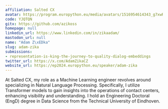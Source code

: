 ```yaml
---
affiliation: Salted CX
avatar: https://program.europython.eu/media/avatars/1516954614343_g7xwRep.jpeg
code: YJQTQN
gitx: https://github.com/azikoss
homepage: null
linkedin_url: https://www.linkedin.com/in/zikaadam/
mastodon_url: null
name: "Adam Z\xEDka"
slug: adam-zika
submissions:
- representation-is-king-the-journey-to-quality-dialog-embeddings
twitter_url: https://x.com/AdamZikaCZ
website_url: https://ep2024.europython.eu/speaker/adam-zika
---
```


At Salted CX, my role as a Machine Learning engineer revolves around specializing in Natural Language Processing. Specifically, I utilize Transformer models to gain insights into the operations of contact centers, enhancing visibility and understanding. I hold an Engineering Doctoral (EngD) degree in Data Science from the Technical University of Eindhoven.
